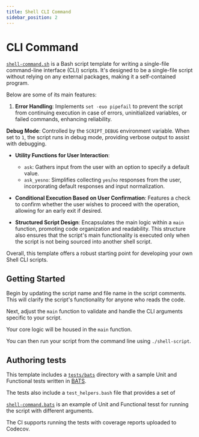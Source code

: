 ```yaml
---
title: Shell CLI Command
sidebar_position: 2
---
```


# CLI Command

[`shell-command.sh`](https://github.com/AlexSkrypnyk/scaffold/blob/main/shell-command.sh)
is a Bash script template for writing a single-file command-line interface (CLI)
scripts. It's designed to be a single-file script without relying on any
external packages, making it a self-contained program.

Below are some of its main features:

1. **Error Handling**: Implements `set -euo pipefail` to prevent the
script from continuing execution in case of errors, uninitialized variables, or
failed commands, enhancing reliability.

**Debug Mode**: Controlled by the `SCRIPT_DEBUG` environment variable. When
  set to `1`, the script runs in debug mode, providing verbose output to assist
  with debugging.

- **Utility Functions for User Interaction**:
  - `ask`: Gathers input from the user with an option to specify a default
    value.
  - `ask_yesno`: Simplifies collecting `yes`/`no` responses from the user,
    incorporating default responses and input normalization.

- **Conditional Execution Based on User Confirmation**: Features a check to
  confirm whether the user wishes to proceed with the operation, allowing for an
  early exit if desired.

- **Structured Script Design**: Encapsulates the main logic within a `main`
  function, promoting code organization and readability. This structure also
  ensures that the script's main functionality is executed only when the script
  is not being sourced into another shell script.

Overall, this template offers a robust starting point for developing your own
Shell CLI scripts.

## Getting Started

Begin by updating the script name and file name in the script comments. This
will clarify the script's functionality for anyone who reads the code.

Next, adjust the `main` function to validate and handle the CLI arguments
specific to your script.

Your core logic will be housed in the `main` function.

You can then run your script from the command line using `./shell-script`.

## Authoring tests

This template includes
a [`tests/bats`](https://github.com/AlexSkrypnyk/scaffold/tree/main/tests/bats)
directory with a sample Unit and Functional tests written in [BATS](https://github.com/bats-core/bats-core).

The tests also include a `test_helpers.bash` file that provides a set of

[`shell-command.bats`](https://github.com/AlexSkrypnyk/scaffold/blob/main/tests/bats/shell-command.bats)
is an example of Unit and Functional tesst for running the script with different
arguments.

The CI supports running the tests with coverage reports uploaded to Codecov.
